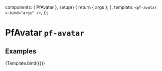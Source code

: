 

  components: { PfAvatar },
  setup() {
    return { args };
  },
  template: `<pf-avatar v-bind="args" />`,
});


<Meta title="Components/Avatar" component={PfAvatar} />

# PfAvatar `pf-avatar`

## Examples

<Canvas>
  <Story name="Avatar" args={{
    src: avatarImg,
    alt: 'avatar',
  }}>
    {Template.bind({})}
  </Story>
</Canvas>

<ArgsTable story="Avatar" />
